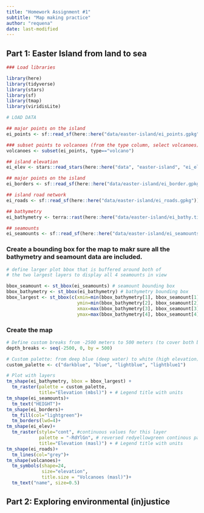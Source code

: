 ```yaml
---
title: "Homework Assignment #1"
subtitle: "Map making practice"
author: "requena"
date: last-modified
---
```


## Part 1: Easter Island from land to sea

```r

### Load libraries

library(here)
library(tidyverse)
library(stars)
library(sf)
library(tmap)
library(viridisLite)
```


```r
# LOAD DATA

## major points on the island
ei_points <- sf::read_sf(here::here("data/easter-island/ei_points.gpkg"))

### subset points to volcanoes (from the type column, select volcanoes) 
volcanoes <- subset(ei_points, type=="volcano")

## island elevation
ei_elev <- stars::read_stars(here::here("data", "easter-island", "ei_elev.tif"))

## major points on the island
ei_borders <- sf::read_sf(here::here("data/easter-island/ei_border.gpkg"))

## island road network
ei_roads <- sf::read_sf(here::here("data/easter-island/ei_roads.gpkg"))

## bathymetry
ei_bathymetry <- terra::rast(here::here("data/easter-island/ei_bathy.tif"))

## seamounts
ei_seamounts <- sf::read_sf(here::here("data/easter-island/ei_seamounts.gpkg"))

```


### Create a bounding box for the map to makr sure all the bathymetry and seamount data are included.
```r
# define larger plot bbox that is buffered around both of 
# the two largest layers to display all 4 seamounts in view 

bbox_seamount <- st_bbox(ei_seamounts) # seamount bounding box
bbox_bathymetry <- st_bbox(ei_bathymetry) # bathymetry bounding box
bbox_largest <- st_bbox(c(xmin=min(bbox_bathymetry[1], bbox_seamount[1]),
                          ymin=min(bbox_bathymetry[2], bbox_seamount[2]),
                          xmax=max(bbox_bathymetry[3], bbox_seamount[3]),
                          ymax=max(bbox_bathymetry[4], bbox_seamount[4])))

```


### Create the map
```r
# Define custom breaks from -2500 meters to 500 meters (to cover both below and above sea level)
depth_breaks <- seq(-2500, 0, by = 500)

# Custom palette: from deep blue (deep water) to white (high elevation)
custom_palette <- c("darkblue", "blue", "lightblue", "lightblue1")

# Plot with layers
tm_shape(ei_bathymetry, bbox = bbox_largest) +
  tm_raster(palette = custom_palette, 
            title="Elevation (mbsl)") + # Legend title with units
tm_shape(ei_seamounts)+
  tm_text("HEIGHT")+
tm_shape(ei_borders)+
  tm_fill(col="lightgreen")+
  tm_borders(lwd=4)+
tm_shape(ei_elev)+
  tm_raster(style="cont", #continuous values for this layer
            palette = "-RdYlGn", # reversed redyellowgreen continous palette. 
            title="Elevation (masl)") + # Legend title with units
tm_shape(ei_roads)+
  tm_lines(col="grey")+
tm_shape(volcanoes)+
  tm_symbols(shape=24,
             size="elevation",
             title.size = "Volcanoes (masl)")+
  tm_text("name", size=0.5)
```


## Part 2: Exploring environmental (in)justice
